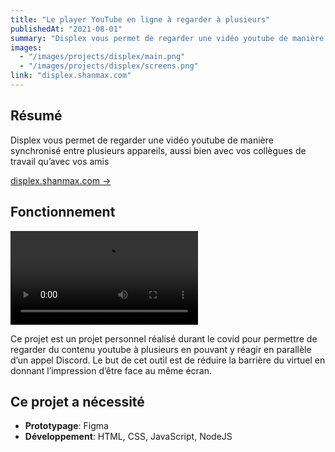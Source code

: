 ```yaml
---
title: "Le player YouTube en ligne à regarder à plusieurs"
publishedAt: "2021-08-01"
summary: "Displex vous permet de regarder une vidéo youtube de manière synchronisé entre plusieurs appareils, autant à vos collègues de travail qu’à vos amis"
images:
  - "/images/projects/displex/main.png"
  - "/images/projects/displex/screens.png"
link: "displex.shanmax.com"
---
```


## Résumé

Displex vous permet de regarder une vidéo youtube de manière synchronisé entre plusieurs appareils, 
aussi bien avec vos collègues de travail qu’avec vos amis

[displex.shanmax.com ->](https://displex.shanmax.com)

## Fonctionnement
![image info](/images/projects/displex/displex_demo.mp4)

Ce projet est un projet personnel réalisé durant le covid pour permettre de regarder 
du contenu youtube à plusieurs en pouvant y réagir en parallèle d’un appel Discord. 
Le but de cet outil est de réduire la barrière du virtuel en donnant l’impression 
d’être face au même écran.


## Ce projet a nécessité

- **Prototypage**: Figma
- **Développement**: HTML, CSS, JavaScript, NodeJS

